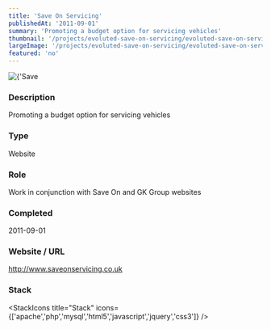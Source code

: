 ```yaml
---
title: 'Save On Servicing'
publishedAt: '2011-09-01'
summary: 'Promoting a budget option for servicing vehicles'
thumbnail: '/projects/evoluted-save-on-servicing/evoluted-save-on-servicing_small.jpg'
largeImage: '/projects/evoluted-save-on-servicing/evoluted-save-on-servicing_large.jpg'
featured: 'no'
---
```


<div className="relative w-full h-[400px] sm:h-[600px] md:h-[760px] lg:h-[920px]">
  <Image
    alt={'Save On Servicing'}
    src={'/projects/evoluted-save-on-servicing/evoluted-save-on-servicing.jpg'}
    sizes="(max-width: 640px) 100%, 100%"
    fill={true}
    priority
    style={{
      objectFit: 'contain'
    }}
  />
</div>

### Description

Promoting a budget option for servicing vehicles


### Type

Website

### Role

Work in conjunction with Save On and GK Group websites

### Completed
2011-09-01

### Website / URL
http://www.saveonservicing.co.uk


### Stack

<StackIcons
  title="Stack"
  icons={['apache','php','mysql','html5','javascript','jquery','css3']}
  />
